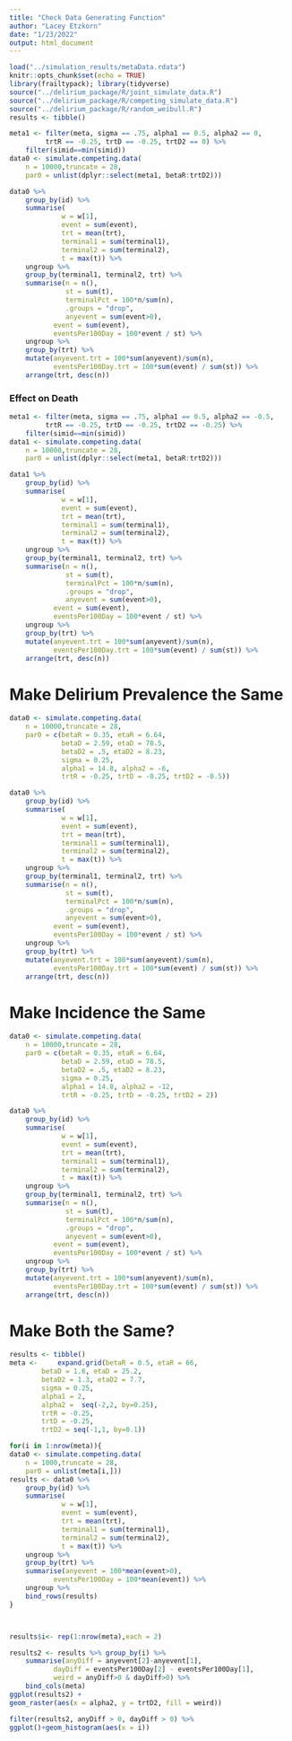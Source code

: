 ```yaml
---
title: "Check Data Generating Function"
author: "Lacey Etzkorn"
date: "1/23/2022"
output: html_document
---
```


```r
load("../simulation_results/metaData.rdata")
knitr::opts_chunk$set(echo = TRUE)
library(frailtypack); library(tidyverse)
source("../delirium_package/R/joint_simulate_data.R")
source("../delirium_package/R/competing_simulate_data.R")
source("../delirium_package/R/random_weibull.R")
results <- tibble()
```


```r
meta1 <- filter(meta, sigma == .75, alpha1 == 0.5, alpha2 == 0,
         trtR == -0.25, trtD == -0.25, trtD2 == 0) %>%
	filter(simid==min(simid))
data0 <- simulate.competing.data(
	n = 10000,truncate = 28,
	par0 = unlist(dplyr::select(meta1, betaR:trtD2))) 

data0 %>%
	group_by(id) %>%
	summarise(
	         w = w[1],
	         event = sum(event),
	         trt = mean(trt),
	         terminal1 = sum(terminal1),
	         terminal2 = sum(terminal2),
	         t = max(t)) %>%
	ungroup %>%
	group_by(terminal1, terminal2, trt) %>%
	summarise(n = n(),
	          st = sum(t),
	          terminalPct = 100*n/sum(n),
	          .groups = "drop",
	          anyevent = sum(event>0),
	       event = sum(event),
	       eventsPer100Day = 100*event / st) %>%
	ungroup %>%
	group_by(trt) %>% 
	mutate(anyevent.trt = 100*sum(anyevent)/sum(n),
	       eventsPer100Day.trt = 100*sum(event) / sum(st)) %>%
	arrange(trt, desc(n))
```
### Effect on Death

```r
meta1 <- filter(meta, sigma == .75, alpha1 == 0.5, alpha2 == -0.5,
         trtR == -0.25, trtD == -0.25, trtD2 == -0.25) %>%
	filter(simid==min(simid))
data1 <- simulate.competing.data(
	n = 10000,truncate = 28,
	par0 = unlist(dplyr::select(meta1, betaR:trtD2))) 

data1 %>%
	group_by(id) %>%
	summarise(
	         w = w[1],
	         event = sum(event),
	         trt = mean(trt),
	         terminal1 = sum(terminal1),
	         terminal2 = sum(terminal2),
	         t = max(t)) %>%
	ungroup %>%
	group_by(terminal1, terminal2, trt) %>%
	summarise(n = n(),
	          st = sum(t),
	          terminalPct = 100*n/sum(n),
	          .groups = "drop",
	          anyevent = sum(event>0),
	       event = sum(event),
	       eventsPer100Day = 100*event / st) %>%
	ungroup %>%
	group_by(trt) %>% 
	mutate(anyevent.trt = 100*sum(anyevent)/sum(n),
	       eventsPer100Day.trt = 100*sum(event) / sum(st)) %>%
	arrange(trt, desc(n))
```

# Make Delirium Prevalence the Same

```r
data0 <- simulate.competing.data(
	n = 10000,truncate = 28,
	par0 = c(betaR = 0.35, etaR = 6.64,
	         betaD = 2.59, etaD = 78.5,
	         betaD2 = .5, etaD2 = 8.23, 
	         sigma = 0.25, 
	         alpha1 = 14.8, alpha2 = -6,
	         trtR = -0.25, trtD = -0.25, trtD2 = -0.5)) 

data0 %>%
	group_by(id) %>%
	summarise(
	         w = w[1],
	         event = sum(event),
	         trt = mean(trt),
	         terminal1 = sum(terminal1),
	         terminal2 = sum(terminal2),
	         t = max(t)) %>%
	ungroup %>%
	group_by(terminal1, terminal2, trt) %>%
	summarise(n = n(),
	          st = sum(t),
	          terminalPct = 100*n/sum(n),
	          .groups = "drop",
	          anyevent = sum(event>0),
	       event = sum(event),
	       eventsPer100Day = 100*event / st) %>%
	ungroup %>%
	group_by(trt) %>% 
	mutate(anyevent.trt = 100*sum(anyevent)/sum(n),
	       eventsPer100Day.trt = 100*sum(event) / sum(st)) %>%
	arrange(trt, desc(n))
```

# Make Incidence the Same

```r
data0 <- simulate.competing.data(
	n = 10000,truncate = 28,
	par0 = c(betaR = 0.35, etaR = 6.64,
	         betaD = 2.59, etaD = 78.5,
	         betaD2 = .5, etaD2 = 8.23, 
	         sigma = 0.25, 
	         alpha1 = 14.8, alpha2 = -12,
	         trtR = -0.25, trtD = -0.25, trtD2 = 2)) 

data0 %>%
	group_by(id) %>%
	summarise(
	         w = w[1],
	         event = sum(event),
	         trt = mean(trt),
	         terminal1 = sum(terminal1),
	         terminal2 = sum(terminal2),
	         t = max(t)) %>%
	ungroup %>%
	group_by(terminal1, terminal2, trt) %>%
	summarise(n = n(),
	          st = sum(t),
	          terminalPct = 100*n/sum(n),
	          .groups = "drop",
	          anyevent = sum(event>0),
	       event = sum(event),
	       eventsPer100Day = 100*event / st) %>%
	ungroup %>%
	group_by(trt) %>% 
	mutate(anyevent.trt = 100*sum(anyevent)/sum(n),
	       eventsPer100Day.trt = 100*sum(event) / sum(st)) %>%
	arrange(trt, desc(n))
```

# Make Both the Same?

```r
results <- tibble()
meta <-     expand.grid(betaR = 0.5, etaR = 66,
		betaD = 1.6, etaD = 25.2,
		betaD2 = 1.3, etaD2 = 7.7,
		sigma = 0.25,
		alpha1 = 2,
		alpha2 =  seq(-2,2, by=0.25),
		trtR = -0.25,
		trtD = -0.25,
		trtD2 = seq(-1,1, by=0.1))

for(i in 1:nrow(meta)){
data0 <- simulate.competing.data(
	n = 1000,truncate = 28,
	par0 = unlist(meta[i,])) 
results <- data0 %>%
	group_by(id) %>%
	summarise(
	         w = w[1],
	         event = sum(event),
	         trt = mean(trt),
	         terminal1 = sum(terminal1),
	         terminal2 = sum(terminal2),
	         t = max(t)) %>%
	ungroup %>%
	group_by(trt) %>% 
	summarise(anyevent = 100*mean(event>0),
	       eventsPer100Day = 100*mean(event)) %>%
	ungroup %>%
	bind_rows(results)
}



results$i<- rep(1:nrow(meta),each = 2)

results2 <- results %>% group_by(i) %>%
	summarise(anyDiff = anyevent[2]-anyevent[1],
	       dayDiff = eventsPer100Day[2] - eventsPer100Day[1],
	       weird = anyDiff>0 & dayDiff>0) %>%
	bind_cols(meta)
ggplot(results2) +
geom_raster(aes(x = alpha2, y = trtD2, fill = weird))

filter(results2, anyDiff > 0, dayDiff > 0) %>%
ggplot()+geom_histogram(aes(x = i))

```
